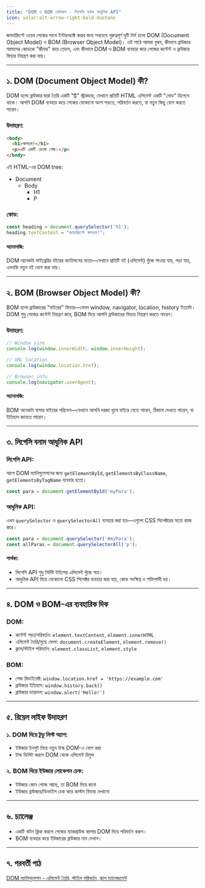 ```yaml
---
title: "DOM ও BOM বেসিকস - লিগেসি বনাম আধুনিক API"
icon: solar:alt-arrow-right-bold-duotone
---
```


জাভাস্ক্রিপ্টে ওয়েব পেজের সাথে ইন্টারঅ্যাক্ট করার জন্য সবচেয়ে গুরুত্বপূর্ণ দুটি টার্ম হলো DOM (Document Object Model) ও BOM (Browser Object Model)। এই পাঠে আমরা বুঝব, কীভাবে ব্রাউজার আমাদের কোডকে "জীবন্ত" করে তোলে, এবং কীভাবে DOM ও BOM ব্যবহার করে পেজের কন্টেন্ট ও ব্রাউজার ফিচার নিয়ন্ত্রণ করা যায়।

---

## ১. DOM (Document Object Model) কী?

DOM হলো ব্রাউজার দ্বারা তৈরি একটি "ট্রি" স্ট্রাকচার, যেখানে প্রতিটি HTML এলিমেন্ট একটি "নোড" হিসেবে থাকে। আপনি DOM ব্যবহার করে পেজের যেকোনো অংশ পড়তে, পরিবর্তন করতে, বা নতুন কিছু যোগ করতে পারেন।

### উদাহরণ:
```html
<body>
  <h1>স্বাগতম!</h1>
  <p>এটি একটি ডেমো পেজ।</p>
</body>
```

এই HTML-এর DOM tree:
- Document
  - Body
    - H1
    - P

### কোড:
```js
const heading = document.querySelector('h1');
heading.textContent = "জাভাস্ক্রিপ্টে স্বাগতম!";
```

#### অ্যানালজি:
DOM অনেকটা লাইব্রেরির বইয়ের ক্যাটালগের মতো—যেখানে প্রতিটি বই (এলিমেন্ট) খুঁজে পাওয়া যায়, পড়া যায়, এমনকি নতুন বই যোগ করা যায়।

---

## ২. BOM (Browser Object Model) কী?

BOM হলো ব্রাউজারের "বাইরের" ফিচার—যেমন window, navigator, location, history ইত্যাদি। DOM শুধু পেজের কন্টেন্ট নিয়ন্ত্রণ করে, BOM দিয়ে আপনি ব্রাউজারের ফিচার নিয়ন্ত্রণ করতে পারেন।

### উদাহরণ:
```js
// Window size
console.log(window.innerWidth, window.innerHeight);

// URL location
console.log(window.location.href);

// Browser info
console.log(navigator.userAgent);
```

#### অ্যানালজি:
BOM অনেকটা বাসার বাইরের পরিবেশ—যেখানে আপনি দরজা খুলে বাইরে যেতে পারেন, ঠিকানা দেখতে পারেন, বা ইতিহাস জানতে পারেন।

---

## ৩. লিগেসি বনাম আধুনিক API

### লিগেসি API:
আগে DOM ম্যানিপুলেশনের জন্য `getElementById`, `getElementsByClassName`, `getElementsByTagName` ব্যবহার হতো।

```js
const para = document.getElementById('myPara');
```

### আধুনিক API:
এখন `querySelector` ও `querySelectorAll` ব্যবহার করা হয়—এগুলো CSS সিলেক্টরের মতো কাজ করে।

```js
const para = document.querySelector('#myPara');
const allParas = document.querySelectorAll('p');
```

#### পার্থক্য:
- লিগেসি API শুধু নির্দিষ্ট টাইপের এলিমেন্ট খুঁজে পায়।
- আধুনিক API দিয়ে যেকোনো CSS সিলেক্টর ব্যবহার করা যায়, কোড সংক্ষিপ্ত ও শক্তিশালী হয়।

---

## ৪. DOM ও BOM-এর ব্যবহারিক দিক

### DOM:
- কন্টেন্ট পড়া/পরিবর্তন: `element.textContent`, `element.innerHTML`
- এলিমেন্ট তৈরি/মুছে ফেলা: `document.createElement`, `element.remove()`
- ক্লাস/স্টাইল পরিবর্তন: `element.classList`, `element.style`

### BOM:
- পেজ রিডাইরেক্ট: `window.location.href = 'https://example.com'`
- ব্রাউজার ইতিহাস: `window.history.back()`
- ব্রাউজার ডায়ালগ: `window.alert('Hello!')`

---

## ৫. রিয়েল লাইফ উদাহরণ

### ১. DOM দিয়ে টুডু লিস্ট অ্যাপ:
- ইউজার ইনপুট নিয়ে নতুন টাস্ক DOM-এ যোগ করা
- টাস্ক ডিলিট করলে DOM থেকে এলিমেন্ট রিমুভ

### ২. BOM দিয়ে ইউজার লোকেশন চেক:
- ইউজার কোন পেজে আছে, তা BOM দিয়ে জানা
- ইউজার ব্রাউজার/ডিভাইস চেক করে কাস্টম ফিচার দেখানো

---

## ৬. চ্যালেঞ্জ

- একটি বাটন ক্লিক করলে পেজের ব্যাকগ্রাউন্ড কালার DOM দিয়ে পরিবর্তন করুন।
- BOM ব্যবহার করে ইউজারের ব্রাউজার নাম দেখান।

---

## ৭. পরবর্তী পাঠ

[DOM ম্যানিপুলেশন - এলিমেন্ট তৈরি, স্টাইল পরিবর্তন, ক্লাস ম্যানেজমেন্ট](/js/dom-manipulation)
